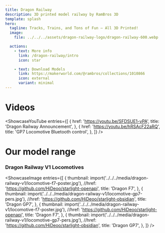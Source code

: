 ```yaml
---
title: Dragon Railway
description: 3D printed model railway by RamBros 3D
template: splash
hero:
  tagline: Tracks, Trains, and Tons of Fun – All 3D Printed!
  image:
    file: ../../../assets/dragon-railway-logo/dragon-railway-600.webp

  actions:
    - text: More info
      link: /dragon-railway/intro
      icon: star

    - text: Download Models
      link: https://makerworld.com/@rambros/collections/1010866
      icon: external
      variant: minimal
---
```



# Videos
<ShowcaseYouTube
  entries={[
    {
      href: 'https://youtu.be/SFDSUE1-vPA',
      title: 'Dragon Railway Announcement',
    },
    {
      href: 'https://youtu.be/hRSAcF22aRQ',
      title: 'GP7 Locomotive Bluetooth control',
    },
  ]}
/>

# Our model range

### Dragon Railway V1 Locomotives
<ShowcaseImage
  entries={[
    {
      thumbnail: import('../../../media/dragon-railway-v1/locomotive-f7-poster.jpg'),
      //href: 'https://github.com/HiDeoo/starlight-openapi',
      title: 'Dragon F7',
    },
    {
      thumbnail: import('../../../media/dragon-railway-v1/locomotive-gp7-pers.jpg'),
      //href: 'https://github.com/HiDeoo/starlight-obsidian',
      title: 'Dragon GP7',
    },
    {
      thumbnail: import('../../../media/dragon-railway-v1/locomotive-f7-poster.jpg'),
      //href: 'https://github.com/HiDeoo/starlight-openapi',
      title: 'Dragon F7',
    },
    {
      thumbnail: import('../../../media/dragon-railway-v1/locomotive-gp7-pers.jpg'),
      //href: 'https://github.com/HiDeoo/starlight-obsidian',
      title: 'Dragon GP7',
    },
  ]}
/>


